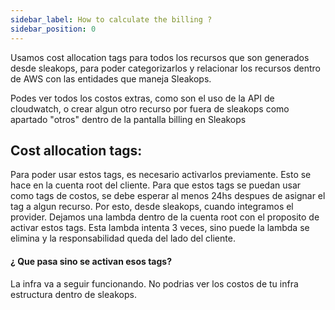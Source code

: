 ```yaml
---
sidebar_label: How to calculate the billing ? 
sidebar_position: 0
---
```



Usamos cost allocation tags para todos los recursos que son generados desde sleakops, para poder categorizarlos y relacionar los recursos dentro de AWS con las entidades que maneja Sleakops. 

Podes ver todos los costos extras, como son el uso de la API de cloudwatch, o crear algun otro recurso por fuera de sleakops como apartado "otros" dentro de la pantalla billing en Sleakops 

## Cost allocation tags:

Para poder usar estos tags, es necesario activarlos previamente. Esto se hace en la cuenta root del cliente. 
Para que estos tags se puedan usar como tags de costos, se debe esperar al menos 24hs despues de asignar el tag a algun recurso. 
Por esto, desde sleakops, cuando integramos el provider. Dejamos una lambda dentro de la cuenta root con el proposito de activar estos tags. 
Esta lambda intenta 3 veces, sino puede la lambda se elimina y la responsabilidad queda del lado del cliente. 


#### ¿ Que pasa sino se activan esos tags? 
La infra va a seguir funcionando. No podrias ver los costos de tu infra estructura dentro de sleakops. 
